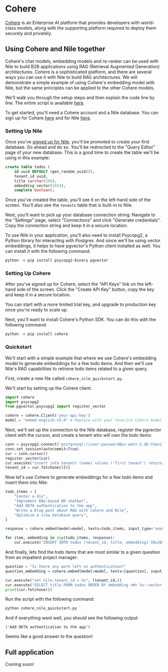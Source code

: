 # Cohere

[Cohere](https://cohere.com) is an Enterprise AI platform that provides developers with world-class models, along with the supporting
platform required to deploy them securely and privately.

## Using Cohere and Nile together

Cohere's chat models, embedding models and re-ranker can be used with Nile to build B2B applications using
RAG (Retrieval Augmented Generation) architectures. Cohere is a sophisticated platform, and there are several ways you can use it with Nile to build RAG architectures.
We will demonstrate a simple example of using Cohere's embedding model with Nile, but the same principles can be applied to the other Cohere models.

We'll walk you through the setup steps and then explain the code line by line. The entire script is available [here](https://github.com/niledatabase/niledatabase/blob/main/examples/integrations/code_snippets/nile_cohere_quickstart.py).

To get started, you'll need a Cohere account and a Nile database. You can sign up for Cohere [here](https://dashboard.cohere.com/welcome/register) and for Nile [here](https://console.thenile.dev).

### Setting Up Nile

Once you've [signed up for Nile](https://console.thenile.dev), you'll be promoted to create your first database. Go ahead and do so. You'll be redirected to the "Query Editor" page
of your new database. This is a good time to create the table we'll be using in this example:

```sql
create table todos (
    id uuid DEFAULT (gen_random_uuid()),
    tenant_id uuid,
    title varchar(256),
    embedding vector(1024),
    complete boolean);
```

Once you've created the table, you'll see it on the left-hand side of the screen. You'll also see the `tenants` table that is built-in to Nile.

Next, you'll want to pick up your database connection string: Navigate to the "Settings" page, select "Connections" and click "Generate credentials".
Copy the connection string and keep it in a secure location.

To use Nile in your application, you'll also need to install Psycopg2, a Python library for interacting with Postgres.
And since we'll be using vector embeddings, it helps to have pgvector's Python client installed as well.
You can install it with the following command:

```bash
python -m pip install psycopg2-binary pgvector
```

### Setting Up Cohere

After you've signed up for Cohere, select the "API Keys" link on the left-hand side of the screen.
Click the "Create API Key" button, copy the key and keep it in a secure location.

You can start with a more limited trial key, and upgrade to production key once you're ready to scale up.

Next, you'll want to install Cohere's Python SDK. You can do this with the following command:

```bash
python -m pip install cohere
```

### Quickstart

We'll start with a simple example that where we use Cohere's embedding model to generate embeddings for a few todo items.
And then we'll use Nile's RAG capabilities to retrieve todo items related to a given query.

First, create a new file called `cohere_nile_quickstart.py`.

We'll start by setting up the Cohere client:

```python
import cohere
import psycopg2
from pgvector.psycopg2 import register_vector

cohere = cohere.Client('your-api-key')
model = "embed-english-v3.0" # Replace with your favorite Cohere model
```

Next, we'll set up the connection to the Nile database, register the pgvector client with the curson, and create a tenant who will own the todo items:

```python
conn = psycopg2.connect('postgresql://user:password@us-west-2.db.thenile.dev:5432/mydb')
conn.set_session(autocommit=True)
cur = conn.cursor()
register_vector(cur)
cur.execute("insert into tenants (name) values ('first tenant') returning id;")
tenant_id = cur.fetchone()[0]
```

Now let's use Cohere to generate embeddings for a few todo items and insert them into Nile:

```python
todo_items = [
    "Center a div",
    "Implement RAG-based HR chatbot",
    "Add OKTA authentication to the app",
    "Write a blog post about RAG with Cohere and Nile",
    "Optimize a slow database query",
]

response = cohere.embed(model=model, texts=todo_items, input_type="search_document").embeddings

for item, embedding in zip(todo_items, response):
    cur.execute("INSERT INTO todos (tenant_id, title, embedding) VALUES (%s, %s, %s)", (tenant_id, item, embedding))
```

And finally, lets find the todo items that are most similar to a given question from an impatient project manager:

```python
question = "Is there any work left on authentication?"
question_embedding = cohere.embed(model=model, texts=[question], input_type="search_query").embeddings[0]

cur.execute("set nile.tenant_id = %s", (tenant_id,))
cur.execute("SELECT title FROM todos ORDER BY embedding <#> %s::vector LIMIT 1", (question_embedding,))
print(cur.fetchone())
```

Run the script with the following command:

```bash
python cohere_nile_quickstart.py
```

And if everything went well, you should see the following output:

```
('Add OKTA authentication to the app')
```

Seems like a good answer to the question!

## Full application

Coming soon!

